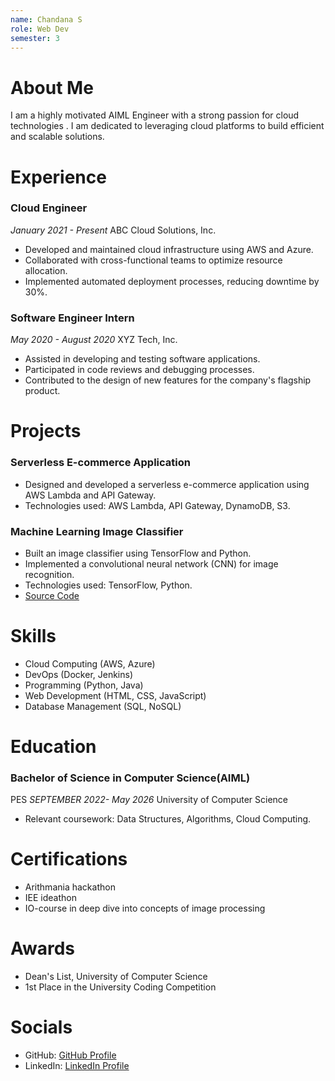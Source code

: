 ```yaml
---
name: Chandana S
role: Web Dev
semester: 3
---
```


# About Me

I am a highly motivated AIML Engineer with a strong passion for cloud technologies . I am dedicated to leveraging cloud platforms to build efficient and scalable solutions.

# Experience

### **Cloud Engineer**
_January 2021 - Present_
ABC Cloud Solutions, Inc.
- Developed and maintained cloud infrastructure using AWS and Azure.
- Collaborated with cross-functional teams to optimize resource allocation.
- Implemented automated deployment processes, reducing downtime by 30%.

### **Software Engineer Intern**
_May 2020 - August 2020_
XYZ Tech, Inc.
- Assisted in developing and testing software applications.
- Participated in code reviews and debugging processes.
- Contributed to the design of new features for the company's flagship product.

# Projects

### **Serverless E-commerce Application**
- Designed and developed a serverless e-commerce application using AWS Lambda and API Gateway.
- Technologies used: AWS Lambda, API Gateway, DynamoDB, S3.


### **Machine Learning Image Classifier**
- Built an image classifier using TensorFlow and Python.
- Implemented a convolutional neural network (CNN) for image recognition.
- Technologies used: TensorFlow, Python.
- [Source Code](https://github.com/your-username/image-classifier)

# Skills

- Cloud Computing (AWS, Azure)
- DevOps (Docker, Jenkins)
- Programming (Python, Java)
- Web Development (HTML, CSS, JavaScript)
- Database Management (SQL, NoSQL)

# Education

### Bachelor of Science in Computer Science(AIML)
PES 
_SEPTEMBER 2022- May 2026_
University of Computer Science
- Relevant coursework: Data Structures, Algorithms, Cloud Computing.

# Certifications

- Arithmania hackathon
- IEE ideathon
- IO-course in deep dive into concepts of image processing 

# Awards

- Dean's List, University of Computer Science
- 1st Place in the University Coding Competition

# Socials

- GitHub: [GitHub Profile](https://github.com/CHANDANASHIVARUDRAPPA)
- LinkedIn: [LinkedIn Profile](https://www.linkedin.com/in/chandana-s-b0483325b/)